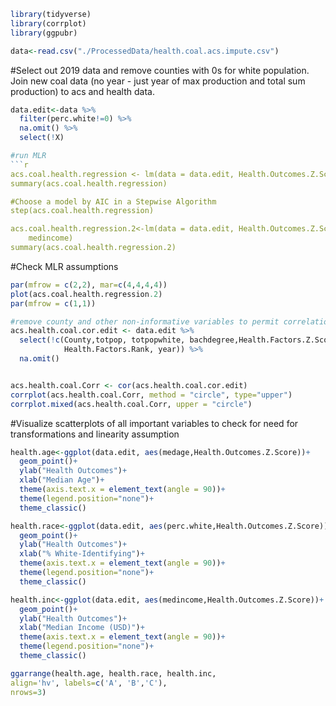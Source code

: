 


```r
library(tidyverse)
library(corrplot)
library(ggpubr)

```

```r

data<-read.csv("./ProcessedData/health.coal.acs.impute.csv")

```

#Select out 2019 data and remove counties with 0s for white population. Join new coal data (no year - just year of max production and total sum production) to acs and health data. 
```r
data.edit<-data %>% 
  filter(perc.white!=0) %>% 
  na.omit() %>% 
  select(!X)
```


```r
#run MLR
```r

acs.coal.health.regression <- lm(data = data.edit, Health.Outcomes.Z.Score ~ totpop + medage + medincome + perc.white +  perc.bachdegree + year.from.peak.2019 + sum.coal.prod)
summary(acs.coal.health.regression)

#Choose a model by AIC in a Stepwise Algorithm
step(acs.coal.health.regression)

acs.coal.health.regression.2<-lm(data = data.edit, Health.Outcomes.Z.Score ~ medage + perc.white + 
    medincome)
summary(acs.coal.health.regression.2)

```

#Check MLR assumptions
```r
par(mfrow = c(2,2), mar=c(4,4,4,4))
plot(acs.coal.health.regression.2)
par(mfrow = c(1,1))

#remove county and other non-informative variables to permit correlation plot
acs.health.coal.cor.edit <- data.edit %>% 
  select(!c(County,totpop, totpopwhite, bachdegree,Health.Factors.Z.Score,
            Health.Factors.Rank, year)) %>% 
  na.omit()


acs.health.coal.Corr <- cor(acs.health.coal.cor.edit)
corrplot(acs.health.coal.Corr, method = "circle", type="upper")
corrplot.mixed(acs.health.coal.Corr, upper = "circle")
```

#Visualize scatterplots of all important variables to check for need for transformations and linearity assumption

```r

health.age<-ggplot(data.edit, aes(medage,Health.Outcomes.Z.Score))+
  geom_point()+
  ylab("Health Outcomes")+
  xlab("Median Age")+
  theme(axis.text.x = element_text(angle = 90))+
  theme(legend.position="none")+
  theme_classic()

health.race<-ggplot(data.edit, aes(perc.white,Health.Outcomes.Z.Score))+
  geom_point()+
  ylab("Health Outcomes")+
  xlab("% White-Identifying")+
  theme(axis.text.x = element_text(angle = 90))+
  theme(legend.position="none")+
  theme_classic()

health.inc<-ggplot(data.edit, aes(medincome,Health.Outcomes.Z.Score))+
  geom_point()+
  ylab("Health Outcomes")+
  xlab("Median Income (USD)")+
  theme(axis.text.x = element_text(angle = 90))+
  theme(legend.position="none")+
  theme_classic()

ggarrange(health.age, health.race, health.inc,
align='hv', labels=c('A', 'B','C'),
nrows=3)

```

